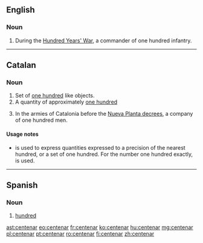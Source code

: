 ==English==

===Noun===
{{en-noun}}

# {{lb|en|historical|military}} During the [[:w:Hundred Years' War|Hundred Years' War]], a commander of one hundred infantry.

----

==Catalan==

===Noun===
{{ca-noun|m}}

# Set of [[one hundred]] like objects.
# A quantity of approximately [[one hundred]]
# {{lb|ca|historical|military}} In the armies of Catalonia before the [[:w:Nueva Planta decrees|Nueva Planta decrees]], a company of one hundred men.

====Usage notes====
* {{m|ca||Centenar}} is used to express quantities expressed to a precision of the nearest hundred, or a set of one hundred. For the number one hundred exactly, {{m|ca|cent}} is used.

----

==Spanish==

===Noun===
{{es-noun|m|es}}

# [[hundred]]

[[ast:centenar]]
[[eo:centenar]]
[[fr:centenar]]
[[ko:centenar]]
[[hu:centenar]]
[[mg:centenar]]
[[pl:centenar]]
[[pt:centenar]]
[[ro:centenar]]
[[fi:centenar]]
[[zh:centenar]]